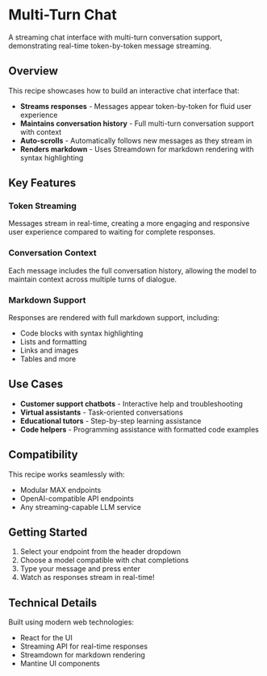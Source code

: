 # Multi-Turn Chat

A streaming chat interface with multi-turn conversation support, demonstrating real-time token-by-token message streaming.

## Overview

This recipe showcases how to build an interactive chat interface that:

- **Streams responses** - Messages appear token-by-token for fluid user experience
- **Maintains conversation history** - Full multi-turn conversation support with context
- **Auto-scrolls** - Automatically follows new messages as they stream in
- **Renders markdown** - Uses Streamdown for markdown rendering with syntax highlighting

## Key Features

### Token Streaming

Messages stream in real-time, creating a more engaging and responsive user experience compared to waiting for complete responses.

### Conversation Context

Each message includes the full conversation history, allowing the model to maintain context across multiple turns of dialogue.

### Markdown Support

Responses are rendered with full markdown support, including:
- Code blocks with syntax highlighting
- Lists and formatting
- Links and images
- Tables and more

## Use Cases

- **Customer support chatbots** - Interactive help and troubleshooting
- **Virtual assistants** - Task-oriented conversations
- **Educational tutors** - Step-by-step learning assistance
- **Code helpers** - Programming assistance with formatted code examples

## Compatibility

This recipe works seamlessly with:
- Modular MAX endpoints
- OpenAI-compatible API endpoints
- Any streaming-capable LLM service

## Getting Started

1. Select your endpoint from the header dropdown
2. Choose a model compatible with chat completions
3. Type your message and press enter
4. Watch as responses stream in real-time!

## Technical Details

Built using modern web technologies:
- React for the UI
- Streaming API for real-time responses
- Streamdown for markdown rendering
- Mantine UI components
